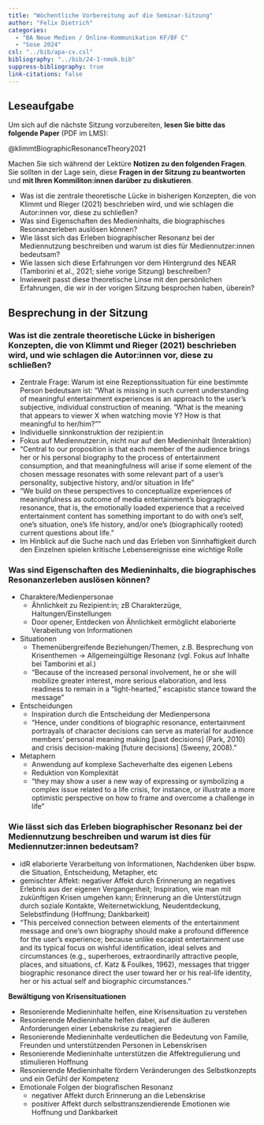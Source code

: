 ```yaml
---
title: "Wöchentliche Vorbereitung auf die Seminar-Sitzung"
author: "Felix Dietrich"
categories:
  - "BA Neue Medien / Online-Kommunikation KF/BF C"
  - "Sose 2024"
csl: "../bib/apa-cv.csl"
bibliography: "../bib/24-1-nmok.bib"
suppress-bibliography: true
link-citations: false
---
```


## Leseaufgabe

Um sich auf die nächste Sitzung vorzubereiten, **lesen Sie bitte das folgende Paper** (PDF im LMS):

@klimmtBiographicResonanceTheory2021

Machen Sie sich während der Lektüre **Notizen zu den folgenden Fragen**. Sie sollten in der Lage sein, diese **Fragen in der Sitzung zu beantworten** und **mit Ihren Kommiliton:innen darüber zu diskutieren**.

- Was ist die zentrale theoretische Lücke in bisherigen Konzepten, die von Klimmt und Rieger (2021) beschrieben wird, und wie schlagen die Autor:innen vor, diese zu schließen?
- Was sind Eigenschaften des Medieninhalts, die biographisches Resonanzerleben auslösen können?
- Wie lässt sich das Erleben biographischer Resonanz bei der Mediennutzung beschreiben und warum ist dies für Mediennutzer:innen bedeutsam?
- Wie lassen sich diese Erfahrungen vor dem Hintergrund des NEAR (Tamborini et al., 2021; siehe vorige Sitzung) beschreiben?
- Inwieweit passt diese theoretische Linse mit den persönlichen Erfahrungen, die wir in der vorigen Sitzung besprochen haben, überein?

## Besprechung in der Sitzung

### Was ist die zentrale theoretische Lücke in bisherigen Konzepten, die von Klimmt und Rieger (2021) beschrieben wird, und wie schlagen die Autor:innen vor, diese zu schließen?

- Zentrale Frage: Warum ist eine Rezeptionssituation für eine bestimmte Person bedeutsam ist: “What is missing in such current understanding of meaningful entertainment experiences is an approach to the user’s subjective, individual construction of meaning. “What is the meaning that appears to viewer X when watching movie Y? How is that meaningful to her/him?””
- Individuelle sinnkonstruktion der rezipient:in
- Fokus auf Mediennutzer:in, nicht nur auf den Medieninhalt (Interaktion)
- “Central to our proposition is that each member of the audience brings her or his personal biography to the process of entertainment consumption, and that meaningfulness will arise if some element of the chosen message resonates with some relevant part of a user’s personality, subjective history, and/or situation in life”
- “We build on these perspectives to conceptualize experiences of meaningfulness as outcome of media entertainment’s biographic resonance, that is, the emotionally loaded experience that a received entertainment content has something important to do with one’s self, one’s situation, one’s life history, and/or one’s (biographically rooted) current questions about life.”
- Im Hinblick auf die Suche nach und das Erleben von Sinnhaftigkeit durch den Einzelnen spielen kritische Lebensereignisse eine wichtige Rolle


### Was sind Eigenschaften des Medieninhalts, die biographisches Resonanzerleben auslösen können?

- Charaktere/Medienpersonae
  - Ähnlichkeit zu Rezipient:in; zB Charakterzüge, Haltungen/Einstellungen
  - Door opener, Entdecken von Ähnlichkeit ermöglicht elaborierte Verabeitung von Informationen
- Situationen
  - Themenübergreifende Beziehungen/Themen, z.B. Besprechung von Krisenthemen -> Allgemeingültige Resonanz (vgl. Fokus auf Inhalte bei Tamborini et al.)
  - "Because of the increased personal involvement, he or she will mobilize greater interest, more serious elaboration, and less readiness to remain in a “light-hearted,” escapistic stance toward the message"
- Entscheidungen
  - Inspiration durch die Entscheidung der Medienpersona
  - "Hence, under conditions of biographic resonance, entertainment portrayals of character decisions can serve as material for audience members’ personal meaning making [past decisions] (Park, 2010) and crisis decision-making [future decisions] (Sweeny, 2008)."
- Metaphern
  - Anwendung auf komplexe Sacheverhalte des eigenen Lebens
  - Reduktion von Komplexität
  - "they may show a user a new way of expressing or symbolizing a complex issue related to a life crisis, for instance, or illustrate a more optimistic perspective on how to frame and overcome a challenge in life"


### Wie lässt sich das Erleben biographischer Resonanz bei der Mediennutzung beschreiben und warum ist dies für Mediennutzer:innen bedeutsam?

- idR elaborierte Verarbeitung von Informationen, Nachdenken über bspw. die Situation, Entscheidung, Metapher, etc
- gemischter Affekt: negativer Affekt durch Erinnerung an negatives Erlebnis aus der eigenen Vergangenheit; Inspiration, wie man mit zukünftigen Krisen umgehen kann; Erinnerung an die Unterstützugn durch soziale Kontakte, Weiternetwicklung, Neudentdeckung, Selebstfindung (Hoffnung; Dankbarkeit)
- "This perceived connection between elements of the entertainment message and one’s own biography should make a profound difference for the user’s experience; because unlike escapist entertainment use and its typical focus on wishful identification, ideal selves and circumstances (e.g., superheroes, extraordinarily attractive people, places, and situations, cf. Katz & Foulkes, 1962), messages that trigger biographic resonance direct the user toward her or his real-life identity, her or his actual self and biographic circumstances."

**Bewältigung von Krisensituationen**

- Resonierende Medieninhalte helfen, eine Krisensituation zu verstehen
- Resonierende Medieninhalte helfen dabei, auf die äußeren Anforderungen einer Lebenskrise zu reagieren
- Resonierende Medieninhalte verdeutlichen die Bedeutung von Familie, Freunden und unterstützenden Personen in Lebenskrisen
- Resonierende Medieninhalte unterstützen die Affektregulierung und stimulieren Hoffnung
- Resonierende Medieninhalte fördern Veränderungen des Selbstkonzepts und ein Gefühl der Kompetenz
- Emotionale Folgen der biografischen Resonanz
  - negativer Affekt durch Erinnerung an die Lebenskrise
  - positiver Affekt durch selbsttranszendierende Emotionen wie Hoffnung und Dankbarkeit

